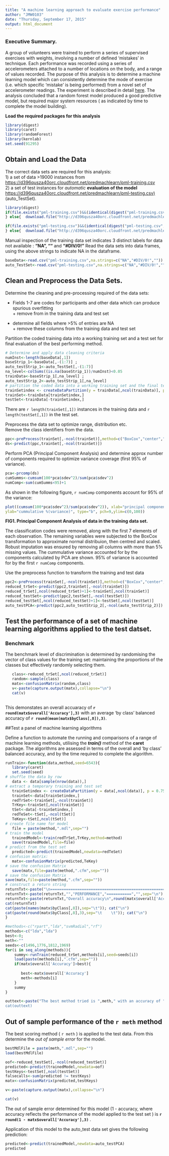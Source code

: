 ```yaml
---
title: "A machine learning approach to evaluate exercise performance"
author: "JMW0103"
date: "Thursday, September 17, 2015"
output: html_document
---
```

### Executive Summary.

A group of volunteers were trained to perform a series of supervised exercises with weights, involving a number of defined 'mistakes' in technique. Each performance was recorded using a series of accelerometers attached to a number of locations on the body, and a range of values recorded. The purpose of this analysis is to determine a machine learning model which can consistently determine the mode of exercise (i.e. which specific 'mistake' is being performed) from a novel set of accelerometer readings.
The experiment is described in detail [here](http://http://groupware.les.inf.puc-rio.br/public/papers/2013.Velloso.QAR-WLE.pdf).
The analysis concluded that a random forest model produced a good predictive model, but required major system resources ( as indicated by time to complete the model building).   



**Load the required packages for this analysis**
```r
library(digest)
library(caret)
library(randomForest)
library(kernlab)
set.seed(91295)
```

## Obtain and Load the Data

The correct data sets are required for this analysis:  
1) a set of data >19000 instances from  [https://d396qusza40orc.cloudfront.net/predmachlearn/pml-training.csv](https://d396qusza40orc.cloudfront.net/predmachlearn/pml-training.csv)   
2) a set of test instances for _automatic_  __evaluation of the model__  [https://d396qusza40orc.cloudfront.net/predmachlearn/pml-testing.csv)](https://d396qusza40orc.cloudfront.net/predmachlearn/pml-testing.csv) (auto_TestSet).

```r
library(digest)
if(file.exists("pml-training.csv")&&(identical(digest("pml-training.csv",file=TRUE),"56926c78af383dcdc2060407942e52e9"))){   
} else{  download.file("http://d396qusza40orc.cloudfront.net/predmachlearn/pml-training.csv","pml-training.csv")}

if(file.exists("pml-testing.csv")&&(identical(digest("pml-testing.csv",file=TRUE),"bc4174f3ec5dfcc5c570a1d2709272d9"))){   
} else{  download.file("http://d396qusza40orc.cloudfront.net/predmachlearn/pml-testing.csv","pml-testing.csv") }
```
Manual inspection of the training data set indicates 3 distinct labels for data not available : **"NA", ""** and **"#DIV/0!"**
Read the data sets into data frames, using the above strings to indicate NA in the dataframe.  
```r
baseData<-read.csv("pml-training.csv",na.strings=c("NA","#DIV/0!",""))
auto_TestSet<-read.csv("pml-testing.csv",na.strings=c("NA","#DIV/0!",""))
```

## Clean and Preprocess the Data Sets.

Determine the cleaning and pre-processing required of the data sets:


* Fields 1-7 are codes for participants and other data which can produce spurious overfitting  
        + remove from in the training data and test set

* determine all fields where >5% of entries are NA  
        + remove these columns from the training data and test set
        
Partition the coded training data into a working training set and a test set for final evaluation of the best performing method.        

```r
# Determine and apply data cleaning criteria
numInst<-length(baseData[,1])
baseStrip_1<-baseData[,-(1:7)] ; 
auto_testStrip_1<-auto_TestSet[,-(1:7)]
na_level<-colSums((is.na(baseStrip_1))/numInst)<0.05
trainData<-baseStrip_1[,na_level] ; 
auto_testStrip_2<-auto_testStrip_1[,na_level]
# partition the coded data into a working training set and the final test set
trainSetindex <- createDataPartition(y = trainData[,ncol(trainData)], p = 0.70, list = FALSE)
trainSet<-trainData[trainSetindex,]
testSet<-trainData[-trainSetindex,]
```

There are `r length(trainSet[,1])` instances in the training data and `r length(testSet[,1])` in the test set.    

Preprocess the data set to optimize range, distribution etc.  
Remove the class identifiers from the data.

```r
ppc<-preProcess(trainSet[,-ncol(trainSet)],method=c("BoxCox","center","scale"))
ds<-predict(ppc,trainSet[,-ncol(trainSet)])
```

Perform PCA (Principal Component Analysis) and determine approx number of components required to optimize variance coverage (first 95% of variance).

```r
pca<-prcomp(ds)
cumSumms<-cumsum(100*pca$sdev^2)/sum(pca$sdev^2)
numComp<-sum(cumSumms<95)+1
```
As shown in the following figure, `r numComp` components account for 95% of the variance:
```r
plot((cumsum(100*pca$sdev^2)/sum(pca$sdev^2)), xlab="principal component",
ylab="cummulative %(variance)", type="b", pch=9,ylim=c(0,100))
```

 **FIG1. Principal Component Analysis of data in the training data set.**

 The classification codes were removed, along with the first 7 elements of each observation. The remaining variables were subjected to the BoxCox transformation to approximate normal distribuion, then centred and scaled. Robust imputation was ensured by removing all columns with more than 5% missing values. The cummulative variance accounted for by the components calculated by PCA are shown. 95% of variance is accounted for by the first `r numComp` components. 


Use the preprocess function to transform the training and test data

```r
ppc2<-preProcess(trainSet[,-ncol(trainSet)],method=c("BoxCox","center","scale","pca"),pcaComp=numComp)
reduced_trSet<-predict(ppc2,trainSet[,-ncol(trainSet)])
reduced_trSet[,ncol(reduced_trSet)+1]<-trainSet[,ncol(trainSet)]
reduced_testSet<-predict(ppc2,testSet[,-ncol(testSet)])
reduced_testSet[,ncol(reduced_testSet)+1]<-testSet[,ncol(testSet)]
auto_testPCA<-predict(ppc2,auto_testStrip_2[,-ncol(auto_testStrip_2)])

```

## Test the performance of a set of machine learning algorithms applied to the test datset.

### Benchmark  

The benchmark level of discrimination is determined by randomising the vector of class values for the training set: maintaining the proportions of the classes but effectively randomly selecting them. 

    
```r
   class<-reduced_trSet[,ncol(reduced_trSet)]
   random<-sample(class)
   matx<-confusionMatrix(random,class)
   v<-paste(capture.output(matx),collapse="\n")
   cat(v)
   
```                        
This demonstates an overall accuaracy of **`r round(matx$overall['Accuracy'],3)`**  with an average 'by class' balanced accuracy of  **`r round(mean(matx$byClass[,8]),3)`**.  
   
##Test a panel of machine learning algorithms 

Define a function to automate the running and comparisons of a range of machine learning methods, utilising the _**train()**_ method of the  **caret** package. The algorithms are assessed in terms of the overall and 'by class' balanced accuracy, and by the time required to complete the algorithm.

```r
runTrain<-function(data,method,seed=6543){
   library(caret)
   set.seed(seed)
# shuffle the data by row  
   data <- data[sample(nrow(data)),]
# extract a temporary training and test set  
   trainSetindex <- createDataPartition(y = data[,ncol(data)], p = 0.75, list = FALSE)
   trainSet<-data[trainSetindex,]
   redTrSet<-trainSet[,-ncol(trainSet)]
   TrKey<-trainSet[,ncol(trainSet)]
   tSet<-data[-trainSetindex,] 
   redTeSet<-tSet[,-ncol(tSet)]
   TeKey<-tSet[,ncol(tSet)]
# create file name for model
   file = paste(method,".mdl",sep="")
# train the model 
   trainedModel<-train(redTrSet,TrKey,method=method)
   save(trainedModel,file=file)
# predict from the test set
   predicted<-predict(trainedModel,newdata=redTeSet)
# confusion matrix:
   matx<-confusionMatrix(predicted,TeKey)
# save the confusion Matrix
   save(matx,file=paste(method,".cfm",sep=""))
# save the confusion Matrix
save(matx,file=paste(method,".cfm",sep=""))
# construct a return string
returnTxt<-paste("\n====================================================\n","model =",file,"length of processing =",sprintf("%.1f",trainedModel$times$everything["elapsed"])," seconds\n",sep=" ")
returnTxt<-paste(returnTxt,"","PERFORMANCE","===========","",sep="\n")
returnTxt<-paste(returnTxt,"Overall accuracy\n",round(matx$overall['Accuracy'],3),"\n","By Class Balanced Accuracy","\n",sep="")
cat(returnTxt)
cat(paste(names(matx$byClass[,8]),sep="\t")); cat("\n")
cat(paste(round(matx$byClass[,8],3),sep="\t    \t")); cat("\n")
}

```

```r
#methods<-c("rpart","lda","svmRadial","rf")
methods<-c("lda","lda")
best<-0;
meth<-""
seeds<-c(1496,1776,1812,1969)
for(i in seq_along(methods)){
    summy<-runTrain(reduced_trSet,methods[i],seed=seeds[i])  
    load(paste(methods[i],".cfm",sep=""))
    if(matx$overall['Accuracy']>best){
      
       best<-matx$overall['Accuracy']
       meth<-methods[i]
    }
    summy
}

outtext<-paste("The best method tried is ",meth," with an accuracy of ",round(best,3),".\n"")
cat(outtext)
```

## Out of sample performance of the `r meth ` method 

The best scoring method ( `r meth` ) is applied to the test data. From this determine the _*out of sample error*_ for the model.

```r

bestMdlFile = paste(meth,".mdl",sep="")
load(bestMdlFile)

oof<-reduced_testSet[,-ncol(reduced_testSet)]
predicted<-predict(trainedModel,newdata=oof)
testKeys<-testSet[,ncol(testSet)]
falsecalls<-sum(predicted != testKeys)
matx<-confusionMatrix(predicted,testKeys)

v<-paste(capture.output(matx),collapse="\n")

cat(v)
```


The out of sample error determined for this model (1 - accuracy, where accuracy reflects the performance of the model applied to the test set ) is __`r round(1 - matx$overall['Accuracy'],3)`__ .  

Application of this model to the auto_test data set gives the following prediction:  
```r
predicted<-predict(trainedModel,newdata=auto_testPCA)
predicted
```
